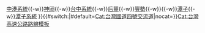 {{高速公路
| 模板名稱 = 中華民國國道4號
| 名稱 = [[File:TWHW4.svg|20px]][[中華民國國道]][[中華民國國道4號|4號（台中環線）]]
| 代表色 = #007A36
| 交流道列表 = [[清水端]]{{-w}}[[中港系統交流道|中港系統]]{{-w}}[[神岡交流道|神岡]]{{-w}}[[台中系統交流道|台中系統]]{{-w}}[[后豐交流道|后豐]]{{-w}}[[豐勢交流道|豐勢]]{{-w}}{{gray|（尚未通車）}}{{-w}}[[潭子交流道 (國道4號)|潭子]]{{-w}}[[潭子系統交流道|潭子系統]]
}}<includeonly>{{#switch:{{{1}}}|#default=[[Cat:台灣國道四號交流道]]|nocat=}}</includeonly><noinclude>[[Cat:台灣高速公路路線模板]]</noinclude>